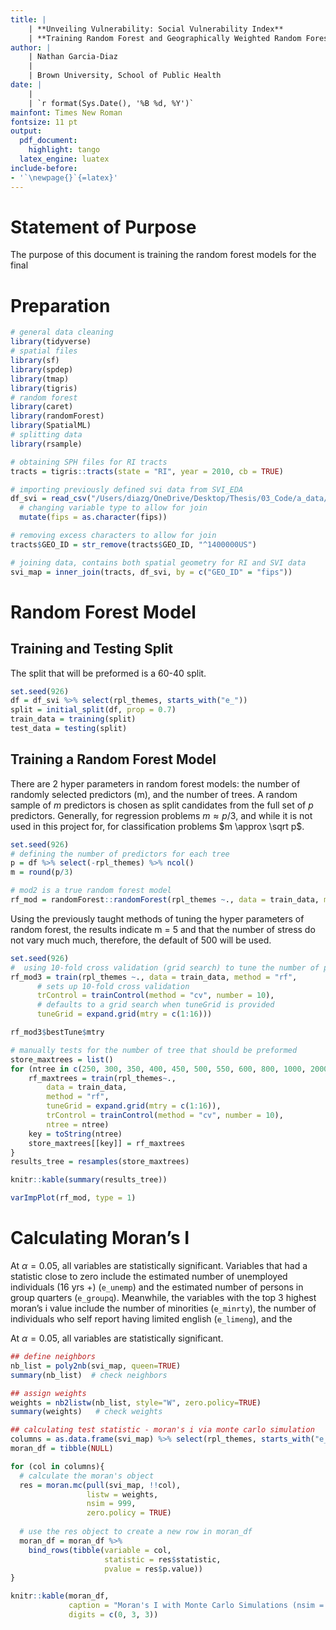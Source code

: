 ```yaml
---
title: | 
    | **Unveiling Vulnerability: Social Vulnerability Index**
    | **Training Random Forest and Geographically Weighted Random Forest Models**
author: |
    | Nathan Garcia-Diaz
    |
    | Brown University, School of Public Health
date: |
    |
    | `r format(Sys.Date(), '%B %d, %Y')`
mainfont: Times New Roman
fontsize: 11 pt
output:
  pdf_document:
    highlight: tango
  latex_engine: luatex
include-before:
- '`\newpage{}`{=latex}'
---
```


# Statement of Purpose 

The purpose of this document is training the random forest models for the final 

\newpage 

# Preparation 


```r
# general data cleaning 
library(tidyverse)
# spatial files 
library(sf)
library(spdep)
library(tmap)
library(tigris)
# random forest 
library(caret)
library(randomForest)
library(SpatialML)
# splitting data
library(rsample)

# obtaining SPH files for RI tracts
tracts = tigris::tracts(state = "RI", year = 2010, cb = TRUE)

# importing previously defined svi data from SVI_EDA
df_svi = read_csv("/Users/diazg/OneDrive/Desktop/Thesis/03_Code/a_data/SVI/df_svi.csv") %>% 
  # changing variable type to allow for join
  mutate(fips = as.character(fips)) 

# removing excess characters to allow for join  
tracts$GEO_ID = str_remove(tracts$GEO_ID, "^1400000US")

# joining data, contains both spatial geometry for RI and SVI data 
svi_map = inner_join(tracts, df_svi, by = c("GEO_ID" = "fips"))
```

# Random Forest Model

## Training and Testing Split 

The split that will be preformed is a 60-40 split. 

```r
set.seed(926) 
df = df_svi %>% select(rpl_themes, starts_with("e_"))
split = initial_split(df, prop = 0.7)
train_data = training(split)
test_data = testing(split)
```

## Training a Random Forest Model

There are 2 hyper parameters in random forest models: the number of randomly selected predictors (m), and the number of trees. A random sample of *m* predictors is chosen as split candidates from the full set of *p* predictors. Generally, for regression problems $m \approx p/3$, and while it is not used in this project for, for classification problems $m \approx \sqrt p$.

```r
set.seed(926) 
# defining the number of predictors for each tree
p = df %>% select(-rpl_themes) %>% ncol()
m = round(p/3)

# mod2 is a true random forest model
rf_mod = randomForest::randomForest(rpl_themes ~., data = train_data, mtry = m, ntree = 500, importance = TRUE)
```

Using the previously taught methods of tuning the hyper parameters of random forest, the results indicate m = 5 and that the number of stress do not vary much much, therefore, the default of 500 will be used. 

```r
set.seed(926) 
#  using 10-fold cross validation (grid search) to tune the number of predictors
rf_mod3 = train(rpl_themes ~., data = train_data, method = "rf", 
      # sets up 10-fold cross validation
      trControl = trainControl(method = "cv", number = 10),
      # defaults to a grid search when tuneGrid is provided
      tuneGrid = expand.grid(mtry = c(1:16)))

rf_mod3$bestTune$mtry

# manually tests for the number of tree that should be preformed
store_maxtrees = list()
for (ntree in c(250, 300, 350, 400, 450, 500, 550, 600, 800, 1000, 2000)) {
    rf_maxtrees = train(rpl_themes~.,
        data = train_data,
        method = "rf",
        tuneGrid = expand.grid(mtry = c(1:16)),
        trControl = trainControl(method = "cv", number = 10),
        ntree = ntree)
    key = toString(ntree)
    store_maxtrees[[key]] = rf_maxtrees
}
results_tree = resamples(store_maxtrees)

knitr::kable(summary(results_tree))

varImpPlot(rf_mod, type = 1)
```

# Calculating Moran's I 

At $\alpha = 0.05$, all variables are statistically significant. Variables that had a statistic close to zero include the estimated number of unemployed individuals (16 yrs +) (`e_unemp`) and the estimated number of persons in group quarters (`e_groupq`). Meanwhile, the variables with the top 3 highest moran's i value include the number of minorities (`e_minrty`), the number of individuals who self report having limited english (`e_limeng`), and the 

At $\alpha = 0.05$, all variables are statistically significant.

```r
## define neighbors
nb_list = poly2nb(svi_map, queen=TRUE)
summary(nb_list)  # check neighbors

## assign weights
weights = nb2listw(nb_list, style="W", zero.policy=TRUE)
summary(weights)   # check weights

## calculating test statistic - moran's i via monte carlo simulation
columns = as.data.frame(svi_map) %>% select(rpl_themes, starts_with("e_")) %>% colnames()
moran_df = tibble(NULL)

for (col in columns){
  # calculate the moran's object
  res = moran.mc(pull(svi_map, !!col), 
                 listw = weights,
                 nsim = 999, 
                 zero.policy = TRUE)
  
  # use the res object to create a new row in moran_df
  moran_df = moran_df %>% 
    bind_rows(tibble(variable = col, 
                     statistic = res$statistic, 
                     pvalue = res$p.value))
}

knitr::kable(moran_df, 
             caption = "Moran's I with Monte Carlo Simulations (nsim = 999)",
             digits = c(0, 3, 3))
```